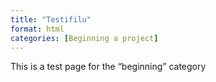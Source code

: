 ```yaml
---
title: "Testifilu"
format: html
categories: [Beginning a project]
---
```


This is a test page for the "beginning" category